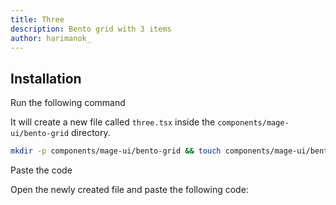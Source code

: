 ```yaml
---
title: Three
description: Bento grid with 3 items
author: harimanok_
---
```


<ComponentPreview name="bento-grid-three--docs" />

## Installation

<Steps>
<Step>Run the following command</Step>

It will create a new file called `three.tsx` inside the `components/mage-ui/bento-grid` directory.

```bash
mkdir -p components/mage-ui/bento-grid && touch components/mage-ui/bento-grid/three.tsx
```

<Step>Paste the code</Step>

Open the newly created file and paste the following code:

```jsx file=<rootDir>/mage-ui/bento-grid/three.tsx

```

</Steps>
